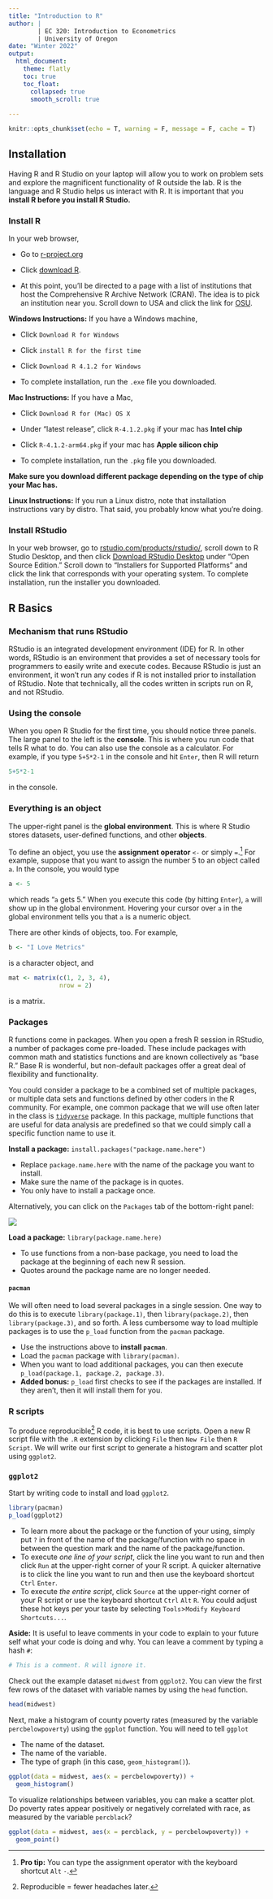 ```yaml
---
title: "Introduction to R"
author: |
        | EC 320: Introduction to Econometrics
        | University of Oregon
date: "Winter 2022"
output: 
  html_document:
    theme: flatly  
    toc: true
    toc_float:
      collapsed: true
      smooth_scroll: true
      
---
```


```r
knitr::opts_chunk$set(echo = T, warning = F, message = F, cache = T)
```

## Installation

Having R and R Studio on your laptop will allow you to work on problem sets and explore the magnificent functionality of R outside the lab. R is the language and R Studio helps us interact with R. It is important that you **install R before you install R Studio.**

### Install R

In your web browser, 

- Go to [r-project.org](https://www.r-project.org) 

- Click [download R](https://cran.r-project.org/mirrors.html). 

- At this point, you'll be directed to a page with a list of institutions that host the Comprehensive R Archive Network (CRAN). The idea is to pick an institution near you. Scroll down to USA and click the link for [OSU](https://ftp.osuosl.org/pub/cran/). 

**Windows Instructions:** If you have a Windows machine, 

- Click `Download R for Windows` 

- Click `install R for the first time`

- Click `Download R 4.1.2 for Windows`

- To complete installation, run the `.exe` file you downloaded.

**Mac Instructions:** If you have a Mac, 

- Click `Download R for (Mac) OS X`

- Under "latest release", click `R-4.1.2.pkg` if your mac has **Intel chip**

- Click `R-4.1.2-arm64.pkg` if your mac has **Apple silicon chip** 

- To complete installation, run the `.pkg` file you downloaded.

**Make sure you download different package depending on the type of chip your Mac has.**

**Linux Instructions:** If you run a Linux distro, note that installation instructions vary by distro. That said, you probably know what you're doing.



### Install RStudio


In your web browser, go to [rstudio.com/products/rstudio/](https://rstudio.com/products/rstudio/), scroll down to R Studio Desktop, and then click [Download RStudio Desktop](https://rstudio.com/products/rstudio/download/) under "Open Source Edition." Scroll down to "Installers for Supported Platforms" and click the link that corresponds with your operating system. To complete installation, run the installer you downloaded.

## R Basics

### Mechanism that runs RStudio

RStudio is an integrated development environment (IDE) for R. In other words, RStudio is an environment that provides a set of necessary tools for programmers to easily write and execute codes. Because RStudio is just an environment, it won't run any codes if R is not installed prior to installation of RStudio. Note that technically, all the codes written in scripts run on R, and not RStudio. 


### Using the console

When you open R Studio for the first time, you should notice three panels. The large panel to the left is the **console**. This is where you run code that tells R what to do. You can also use the console as a calculator. For example, if you type `5+5*2-1` in the console and hit `Enter`, then R will return
```r
5+5*2-1
```
in the console. 

### Everything is an object

The upper-right panel is the **global environment**. This is where R Studio stores datasets, user-defined functions, and other **objects**. 

To define an object, you use the **assignment operator** `<-` or simply `=`.[^assignment] For example, suppose that you want to assign the number 5 to an object called `a`. In the console, you would type
```r
a <- 5
```
which reads "`a` gets 5." When you execute this code (by hitting `Enter`), `a` will show up in the global environment. Hovering your cursor over `a` in the global environment tells you that `a` is a numeric object.

[^assignment]: **Pro tip:** You can type the assignment operator with the keyboard shortcut `Alt` `-`.

There are other kinds of objects, too. For example,
```r
b <- "I Love Metrics"
```
is a character object, and 
```r
mat <- matrix(c(1, 2, 3, 4),
              nrow = 2)
```
is a matrix.


### Packages

R functions come in packages. When you open a fresh R session in RStudio, a number of packages come pre-loaded. These include packages with common math and statistics functions and are known collectively as "base R." Base R is wonderful, but non-default packages offer a great deal of flexibility and functionality. 

You could consider a package to be a combined set of multiple packages, or multiple data sets and functions defined by other coders in the R community. For example, one common package that we will use often later in the class is [`tidyverse`](https://www.tidyverse.org/packages/) package. In this package, multiple functions that are useful for data analysis are predefined so that we could simply call a specific function name to use it. 

**Install a package:** `install.packages("package.name.here")`

- Replace `package.name.here` with the name of the package you want to install.
- Make sure the name of the package is in quotes.
- You only have to install a package once.

Alternatively, you can click on the `Packages` tab of the bottom-right panel:

![](rstudio-packages.gif)

**Load a package:** `library(package.name.here)`

- To use functions from a non-base package, you need to load the package at the beginning of each new R session.
- Quotes around the package name are no longer needed.

#### **`pacman`**

We will often need to load several packages in a single session. One way to do this is to execute `library(package.1)`, then `library(package.2)`, then `library(package.3)`, and so forth. A less cumbersome way to load multiple packages is to use the `p_load` function from the `pacman` package. 

- Use the instructions above to **install `pacman`**.
- Load the `pacman` package with `library(pacman)`.
- When you want to load additional packages, you can then execute `p_load(package.1, package.2, package.3)`.
- **Added bonus:** `p_load` first checks to see if the packages are installed. If they aren't, then it will install them for you.

### R scripts

To produce reproducible[^reproducible] R code, it is best to use scripts. Open a new R script file with the `.R` extension by clicking `File` then `New File` then `R Script`. We will write our first script to generate a histogram and scatter plot using `ggplot2`.

[^reproducible]: Reproducible = fewer headaches later.

### `ggplot2`

Start by writing code to install and load `ggplot2`.

```r
library(pacman)
p_load(ggplot2)
```

- To learn more about the package or the function of your using, simply put `?` in front of the name of the package/function with no space in between the question mark and the name of the package/function.  
- To execute *one line of your script*, click the line you want to run and then click `Run` at the upper-right corner of your R script. A quicker alternative is to click the line you want to run and then use the keyboard shortcut `Ctrl` `Enter`. 
- To execute *the entire script*, click `Source` at the upper-right corner of your R script or use the keyboard shortcut `Ctrl` `Alt` `R`. You could adjust these hot keys per your taste by selecting `Tools`>`Modify Keyboard Shortcuts...`. 

**Aside:** It is useful to leave comments in your code to explain to your future self what your code is doing and why. You can leave a comment by typing a hash `#`:

```r
# This is a comment. R will ignore it.
```

Check out the example dataset `midwest` from `ggplot2`. You can view the first few rows of the dataset with variable names by using the `head` function.

```r
head(midwest)
```

Next, make a histogram of county poverty rates (measured by the variable `percbelowpoverty`) using the `ggplot` function. You will need to tell `ggplot` 

- The name of the dataset.
- The name of the variable.
- The type of graph (in this case, `geom_histogram()`).

```r
ggplot(data = midwest, aes(x = percbelowpoverty)) + 
  geom_histogram()
```

To visualize relationships between variables, you can make a scatter plot. Do poverty rates appear positively or negatively correlated with race, as measured by the variable `percblack`?

```r
ggplot(data = midwest, aes(x = percblack, y = percbelowpoverty)) + 
  geom_point()
```


